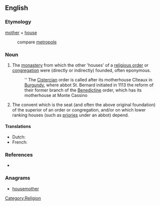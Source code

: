 ==English==

===Etymology===
[[mother]] + [[house]]
: compare [[metropole]]

===Noun===
{{en-noun}}

# The [[monastery]] from which the other 'houses' of a [[religious order]] or [[congregation]] were (directly or indirectly) founded, often eponymous.
#: '' The [[Cistercian]] order is called after its motherhouse Cîteaux in [[Burgundy]], where abbot St. Bernard initiated in 1113 the reform of their former branch of the [[Benedictine]] order, which has its motherhouse at Monte Cassino
# The convent which is the seat (and often the above original foundation) of the superior of an order or congregation, and/or on which lower ranking houses (such as [[priories]] under an abbot) depend.

====Translations====
* Dutch: {{t-|nl|moederhuis|n}}
* French: {{t+|fr|maison mère|f}}

===References===
* {{R:Websters}}

===Anagrams===
* [[housemother#English|housemother]]

[[Category:Religion]]